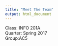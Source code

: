 ```yaml
---
title: "Meet The Team"
output: html_document
---
```


Class: INFO 201A  
Quarter: Spring 2017  
Group:AC5  



